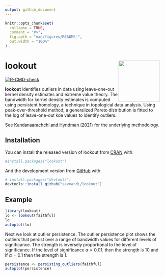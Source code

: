 ```yaml
---
output: github_document
---
```


<!-- README.md is generated from README.Rmd. Please edit that file -->

```r
knitr::opts_chunk$set(
  collapse = TRUE,
  comment = "#>",
  fig.path = "man/figures/README-",
  out.width = "100%"
)
```

# lookout <img src='man/figures/logo.png' align="right" height="134" />


<!-- badges: start -->
[![R-CMD-check](https://github.com/sevvandi/lookout/workflows/R-CMD-check/badge.svg)](https://github.com/sevvandi/lookout/actions)
<!-- badges: end -->


**lookout** identifies outliers in data using leave-one-out kernel density estimates and extreme value theory. The bandwidth for kernel density estimates is computed  using persistent homology, a technique in topological data analysis. Using  peak-over-threshold method, a generalized Pareto distribution is fitted to the log of leave-one-out kde values to identify outliers. 

See [Kandanaarachchi and Hyndman (2021)](https://robjhyndman.com/publications/lookout/) for the underlying methodology.

## Installation

You can install the released version of lookout from [CRAN](https://CRAN.R-project.org) with:

``` r
#install.packages("lookout")
```

And the development version from [GitHub](https://github.com/) with:

``` r
# install.packages("devtools")
devtools::install_github("sevvandi/lookout")
```

## Example

```r
library(lookout)
lo <- lookout(faithful)
lo
autoplot(lo)
```

Next we look at outlier persistence. The outlier persistence plot shows the outliers that persist over a range of bandwidth values for different levels of significance. The strength is inversely proportional to the level of significance. If the level of significance $\alpha=0.01$, then the strength is 10 and if $\alpha=0.1$ then the strength is 1.

```r
persistence <- persisting_outliers(faithful)
autoplot(persistence)
```
